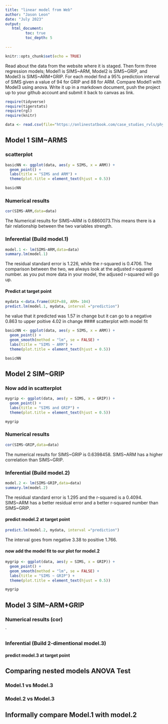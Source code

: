 ```yaml
---
title: "linear model from Web"
author: "Jason Leon"
date: "July 2023"
output:
   html_document:
         toc: true
         toc_depth: 5
        
---
```


```r
knitr::opts_chunk$set(echo = TRUE)
```

Read about the data from the website where it is staged.  Then form three regression models; Model1 is SIMS~ARM, Model2 is SIMS~GRIP, and Model3 is SIMS~ARM+GRIP. For each model find a 95% prediction interval of SIMS given a value of 94  for GRIP and 88 for ARM. Compare Model1 with Model3 using anova. Write it up in a markdown document, push the project up to your github account and submit it back to canvas as link. 

 


```r
require(tidyverse)
require(tigerstats)
require(rgl)
require(knitr)

```

```r
data <- read.csv(file="https://onlinestatbook.com/case_studies_rvls/physical_strength/data.txt",sep="",header=TRUE)  

```

## Model 1 SIM~ARMS




### scatterplot

```r
basicNN <- ggplot(data, aes(y = SIMS, x = ARM)) +
  geom_point() +
  labs(title = "SIMS and ARM") +
  theme(plot.title = element_text(hjust = 0.5))

basicNN
```



### Numerical results

```r
cor(SIMS~ARM,data=data)
```
The Numerical results for SIMS~ARM is 0.6860073.This means there is a fair relationship between the two variables strength.

### Inferential  (Build model.1)


```r
model.1 <- lm(SIMS~ARM,data=data)
summary.lm(model.1)
```

The residual standard error is 1.226, while the r-squared is 0.4706. The comparison between the two, we always look at the adjusted r-squared number. as you put more data in your model, the adjused r-squared will go up.

#### Predict at target point


```r
mydata <-data.frame(GRIP=88, ARM= 104)
predict.lm(model.1, mydata, interval ="prediction")
```
he value that it predicted was 1.57 in change but it can go to a negative 0.863 to upper poitive 4.02 in change
#### scatterplot with model fit
  
```r
basicNN <- ggplot(data, aes(y = SIMS, x = ARM)) +
  geom_point() +
  geom_smooth(method = "lm", se = FALSE) +
  labs(title = "SIMS ~ ARM") +
  theme(plot.title = element_text(hjust = 0.5))

basicNN

```


## Model 2 SIM~GRIP


### Now add in scatterplot
```r
mygrip <- ggplot(data, aes(y = SIMS, x = GRIP)) +
  geom_point() +
  labs(title = "SIMS and GRIP") +
  theme(plot.title = element_text(hjust = 0.5))

mygrip
```

### Numerical results 


```r
cor(SIMS~GRIP,data=data)
```
The numerical results for SIMS~GRIP is 0.6398458. SIMS~ARM has a higher correlation than SIMS~GRIP.

### Inferential  (Build model.2)
```r
model.2 <- lm(SIMS~GRIP,data=data)
summary.lm(model.2)
``` 

The residual standard error is 1.295 and the r-squared is a 0.4094. SIMS~ARM has a better residual error and a better r-squared number than SIMS~GRIP.

#### predict model.2 at target point

```r
predict.lm(model.2, mydata, interval ="prediction")
```
The interval goes from negative 3.38 to positive 1.766.

#### now add the model fit to our plot for model.2
  
```r
mygrip <- ggplot(data, aes(y = SIMS, x = GRIP)) +
  geom_point() +
  geom_smooth(method = "lm", se = FALSE) +
  labs(title = "SIMS ~ GRIP") +
  theme(plot.title = element_text(hjust = 0.5))

mygrip

```

## Model 3 SIM~ARM+GRIP

### Numerical results (cor)

`
  
### Inferential  (Build 2-dimentional model.3)

#### predict model.3 at target point
  

## Comparing nested models ANOVA Test

### Model.1 vs Model.3
### Model.2 vs Model.3

## Informally compare Model.1 with model.2

